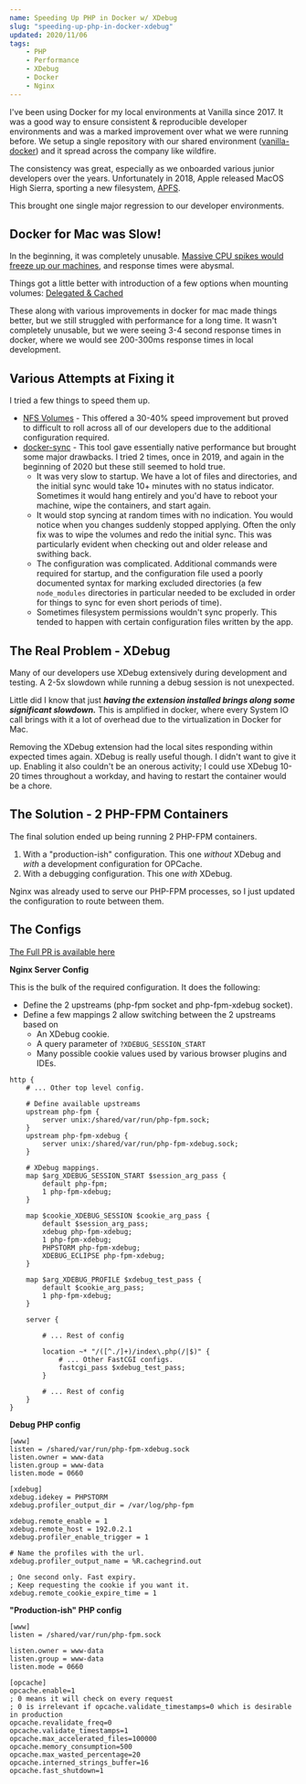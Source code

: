 ```yaml
---
name: Speeding Up PHP in Docker w/ XDebug
slug: "speeding-up-php-in-docker-xdebug"
updated: 2020/11/06
tags:
    - PHP
    - Performance
    - XDebug
    - Docker
    - Nginx
---
```


I've been using Docker for my local environments at Vanilla since 2017.
It was a good way to ensure consistent & reproducible developer environments
and was a marked improvement over what we were running before. We setup a single repository
with our shared environment ([vanilla-docker](https://github.com/vanilla/vanilla-docker)) and
it spread across the company like wildfire.

The consistency was great, especially as we onboarded various junior developers over the years.
Unfortunately in 2018, Apple released MacOS High Sierra, sporting a new filesystem, [APFS](https://en.wikipedia.org/wiki/Apple_File_System).

This brought one single major regression to our developer environments.

## Docker for Mac was Slow!

In the beginning, it was completely unusable.
[Massive CPU spikes would freeze up our machines](https://github.com/docker/for-mac/issues/2582), and response times were abysmal.

Things got a little better with introduction of a few options when mounting volumes: [Delegated & Cached](https://tkacz.pro/docker-volumes-cached-vs-delegated/)

These along with various improvements in docker for mac made things better,
but we still struggled with performance for a long time.
It wasn't completely unusable, but we were seeing 3-4 second response times in docker,
where we would see 200-300ms response times in local development.

## Various Attempts at Fixing it

I tried a few things to speed them up.

-   [NFS Volumes](https://www.jeffgeerling.com/blog/2020/revisiting-docker-macs-performance-nfs-volumes) - This offered a 30-40% speed improvement but proved to difficult to roll across all of our developers due to the additional configuration required.
-   [docker-sync](https://docker-sync.readthedocs.io/en/latest/) - This tool gave essentially native performance but brought some major drawbacks. I tried 2 times, once in 2019, and again in the beginning of 2020 but these still seemed to hold true.
    -   It was very slow to startup. We have a lot of files and directories, and the initial sync would take 10+ minutes with no status indicator. Sometimes it would hang entirely and you'd have to reboot your machine, wipe the containers, and start again.
    -   It would stop syncing at random times with no indication. You would notice when you changes suddenly stopped applying. Often the only fix was to wipe the volumes and redo the initial sync. This was particularly evident when checking out and older release and swithing back.
    -   The configuration was complicated. Additional commands were required for startup, and the configuration file used a poorly documented syntax for marking excluded directories (a few `node_modules` directories in particular needed to be excluded in order for things to sync for even short periods of time).
    -   Sometimes filesystem permissions wouldn't sync properly. This tended to happen with certain configuration files written by the app.

## The Real Problem - XDebug

Many of our developers use XDebug extensively during development and testing.
A 2-5x slowdown while running a debug session is not unexpected.

Little did I know that just **_having the extension installed brings along some significant slowdown._**
This is amplified in docker, where every System IO call brings with it a lot of overhead due to the virtualization in Docker for Mac.

Removing the XDebug extension had the local sites responding within expected times again.
XDebug is really useful though. I didn't want to give it up. Enabling it also couldn't be an onerous activity; I could use XDebug 10-20 times throughout a workday, and having to restart the container would be a chore.

## The Solution - 2 PHP-FPM Containers

The final solution ended up being running 2 PHP-FPM containers.

1. With a "production-ish" configuration. This one _without_ XDebug and _with_ a development configuration for OPCache.
2. With a debugging configuration. This one _with_ XDebug.

Nginx was already used to serve our PHP-FPM processes, so I just updated the configuration to route between them.

## The Configs

[The Full PR is available here](https://github.com/vanilla/vanilla-docker/pull/90)

**Nginx Server Config**

This is the bulk of the required configuration. It does the following:

-   Define the 2 upstreams (php-fpm socket and php-fpm-xdebug socket).
-   Define a few mappings 2 allow switching between the 2 upstreams based on
    -   An XDebug cookie.
    -   A query parameter of `?XDEBUG_SESSION_START`
    -   Many possible cookie values used by various browser plugins and IDEs.

```
http {
    # ... Other top level config.

    # Define available upstreams
    upstream php-fpm {
        server unix:/shared/var/run/php-fpm.sock;
    }
    upstream php-fpm-xdebug {
        server unix:/shared/var/run/php-fpm-xdebug.sock;
    }

    # XDebug mappings.
    map $arg_XDEBUG_SESSION_START $session_arg_pass {
        default php-fpm;
        1 php-fpm-xdebug;
    }

    map $cookie_XDEBUG_SESSION $cookie_arg_pass {
        default $session_arg_pass;
        xdebug php-fpm-xdebug;
        1 php-fpm-xdebug;
        PHPSTORM php-fpm-xdebug;
        XDEBUG_ECLIPSE php-fpm-xdebug;
    }

    map $arg_XDEBUG_PROFILE $xdebug_test_pass {
        default $cookie_arg_pass;
        1 php-fpm-xdebug;
    }

    server {

        # ... Rest of config

        location ~* "/([^./]+)/index\.php(/|$)" {
            # ... Other FastCGI configs.
            fastcgi_pass $xdebug_test_pass;
        }

        # ... Rest of config
    }
}
```

**Debug PHP config**

```
[www]
listen = /shared/var/run/php-fpm-xdebug.sock
listen.owner = www-data
listen.group = www-data
listen.mode = 0660

[xdebug]
xdebug.idekey = PHPSTORM
xdebug.profiler_output_dir = /var/log/php-fpm

xdebug.remote_enable = 1
xdebug.remote_host = 192.0.2.1
xdebug.profiler_enable_trigger = 1

# Name the profiles with the url.
xdebug.profiler_output_name = %R.cachegrind.out

; One second only. Fast expiry.
; Keep requesting the cookie if you want it.
xdebug.remote_cookie_expire_time = 1
```

**"Production-ish" PHP config**

```
[www]
listen = /shared/var/run/php-fpm.sock

listen.owner = www-data
listen.group = www-data
listen.mode = 0660

[opcache]
opcache.enable=1
; 0 means it will check on every request
; 0 is irrelevant if opcache.validate_timestamps=0 which is desirable in production
opcache.revalidate_freq=0
opcache.validate_timestamps=1
opcache.max_accelerated_files=100000
opcache.memory_consumption=500
opcache.max_wasted_percentage=20
opcache.interned_strings_buffer=16
opcache.fast_shutdown=1
```
